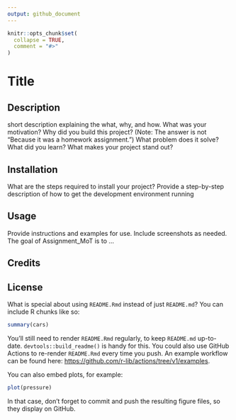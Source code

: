 ```yaml
---
output: github_document
---
```


<!-- README.md is generated from README.Rmd. Please edit that file -->

```r
knitr::opts_chunk$set(
  collapse = TRUE,
  comment = "#>"
)
```

# Title

## Description
short description explaining the what, why, and how. What was your motivation? Why did you build this project? (Note: The answer is not "Because it was a homework assignment.") What problem does it solve? What did you learn? What makes your project stand out?


## Installation
What are the steps required to install your project? Provide a step-by-step description of how to get the development environment running

## Usage
Provide instructions and examples for use. Include screenshots as needed.
The goal of Assignment_MoT is to ...

## Credits

## License



What is special about using `README.Rmd` instead of just `README.md`? You can include R chunks like so:

```r
summary(cars)
```

You'll still need to render `README.Rmd` regularly, to keep `README.md` up-to-date. `devtools::build_readme()` is handy for this. You could also use GitHub Actions to re-render `README.Rmd` every time you push. An example workflow can be found here: <https://github.com/r-lib/actions/tree/v1/examples>.

You can also embed plots, for example:

```r
plot(pressure)
```

In that case, don't forget to commit and push the resulting figure files, so they display on GitHub.
